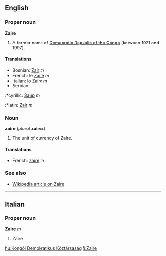 ==English==
===Proper noun===
'''Zaire'''

#A former name of [[Democratic Republic of the Congo]] (between 1971 and 1997).

====Translations====
*Bosnian: [[Zair]] ''m''
*French: le [[Zaïre]] ''m''
*Italian: lo Zaire ''m''
*Serbian:
:*cyrillic: [[Заир]] ''m''
:*latin: [[Zair]] ''m''

===Noun===
'''zaire''' (''plural'' '''zaires''')

#The unit of currency of Zaire.

====Translations====
*French: [[zaïre]] ''m''

===See also===
*[[w:Zaire|Wikipedia article on Zaire]]

----
==Italian==
===Proper noun===
'''Zaire''' ''m''

#Zaire

[[hu:Kongói Demokratikus Köztársaság]]
[[fi:Zaire]]